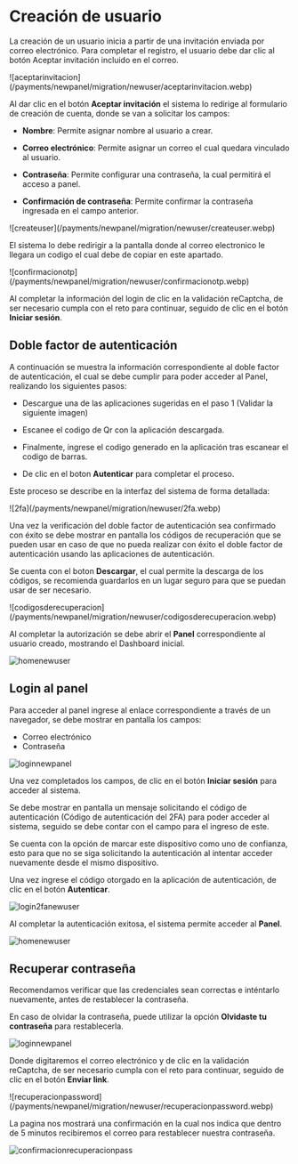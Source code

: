 

# Creación de usuario

La creación de un usuario inicia a partir de una invitación enviada por correo electrónico. Para completar el registro, el usuario debe dar clic al botón Aceptar invitación incluido en el correo. 

<CenteredContainer>
   ![aceptarinvitacion](/payments/newpanel/migration/newuser/aceptarinvitacion.webp)
</CenteredContainer>

Al dar clic en el botón **Aceptar invitación** el sistema lo redirige al formulario de creación de cuenta, donde se van a solicitar los campos: 

- **Nombre**: Permite asignar nombre al usuario a crear. 

- **Correo electrónico**: Permite asignar un correo el cual quedara vinculado al usuario. 

- **Contraseña**: Permite configurar una contraseña, la cual permitirá el acceso a panel. 

- **Confirmación de contraseña**: Permite confirmar la contraseña ingresada en el campo anterior. 

<CenteredContainer>
![createuser](/payments/newpanel/migration/newuser/createuser.webp)
</CenteredContainer>

El sistema lo debe redirigir a la pantalla donde al correo electronico le llegara un codigo el cual debe de copiar en este apartado.

<CenteredContainer>
![confirmacionotp](/payments/newpanel/migration/newuser/confirmacionotp.webp)
</CenteredContainer>

Al completar la información del login de clic en la validación reCaptcha, de ser necesario cumpla con el reto para continuar, seguido de clic en el botón **Iniciar sesión**.  

## Doble factor de autenticación

A continuación se muestra la información correspondiente al doble factor de autenticación, el cual se debe cumplir para poder acceder al Panel, realizando los siguientes pasos: 

- Descargue una de las aplicaciones sugeridas en el paso 1 (Validar la siguiente imagen) 

- Escanee el codigo de Qr con la aplicación descargada. 

- Finalmente, ingrese el codigo generado en la aplicación tras escanear el codigo de barras. 

- De clic en el boton **Autenticar** para completar el proceso.  

Este proceso se describe en la interfaz del sistema de forma detallada: 

<CenteredContainer>
![2fa](/payments/newpanel/migration/newuser/2fa.webp)
</CenteredContainer>

Una vez la verificación del doble factor de autenticación sea confirmado con éxito se debe mostrar en pantalla los códigos de recuperación que se pueden usar en caso de que no pueda realizar con éxito el doble factor de autenticación usando las aplicaciones de autenticación.  

Se cuenta con el boton **Descargar**, el cual permite la descarga de los códigos, se recomienda guardarlos en un lugar seguro para que se puedan usar de ser necesario.   

<CenteredContainer>
![codigosderecuperacion](/payments/newpanel/migration/newuser/codigosderecuperacion.webp)
</CenteredContainer>

Al completar la autorización se debe abrir el **Panel** correspondiente al usuario creado, mostrando el Dashboard inicial.  

![homenewuser](/payments/newpanel/migration/newuser/homenewuser.webp)

## Login al panel

Para acceder al panel ingrese al enlace correspondiente a través de un navegador, se debe mostrar en pantalla los campos:
- Correo electrónico 
- Contraseña 

![loginnewpanel](/payments/newpanel/migration/newuser/loginnewpanel.webp)

Una vez completados los campos, de clic en el botón **Iniciar sesión** para acceder al sistema.  

Se debe mostrar en pantalla un mensaje solicitando el código de autenticación (Código de autenticación del 2FA) para poder acceder al sistema, seguido se debe contar con el campo para el ingreso de este.  

Se cuenta con la opción de marcar este dispositivo como uno de confianza, esto para que no se siga solicitando la autenticación al intentar acceder nuevamente desde el mismo dispositivo.  

Una vez ingrese el código otorgado en la aplicación de autenticación, de clic en el botón **Autenticar**. 

![login2fanewuser](/payments/newpanel/migration/newuser/login2fanewuser.webp)

Al completar la autenticación exitosa, el sistema permite acceder al **Panel**. 

![homenewuser](/payments/newpanel/migration/newuser/homenewuser.webp)

## Recuperar contraseña

<Note type="error"> Recomendamos verificar que las credenciales sean correctas e inténtarlo nuevamente, antes de restablecer la contraseña. </Note>

En caso de olvidar la contraseña, puede utilizar la opción **Olvidaste tu contraseña** para restablecerla.

![loginnewpanel](/payments/newpanel/migration/newuser/loginnewpanel.webp)

Donde digitaremos el correo electrónico y de clic en la validación reCaptcha, de ser necesario cumpla con el reto para continuar, seguido de clic en el botón **Enviar link**. 

<CenteredContainer>
![recuperacionpassword](/payments/newpanel/migration/newuser/recuperacionpassword.webp)
</CenteredContainer>



La pagina nos mostrará una confirmación en la cual nos indica que dentro de 5 minutos recibiremos el correo para restablecer nuestra contraseña.

![confirmacionrecuperacionpass](/payments/newpanel/migration/newuser/confirmacionrecuperacionpass.webp)



